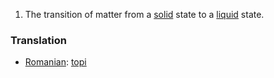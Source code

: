 #The transition of matter from a [[solid]] state to a [[liquid]] state.

===Translation===
*[[Romanian]]: [[topi]]